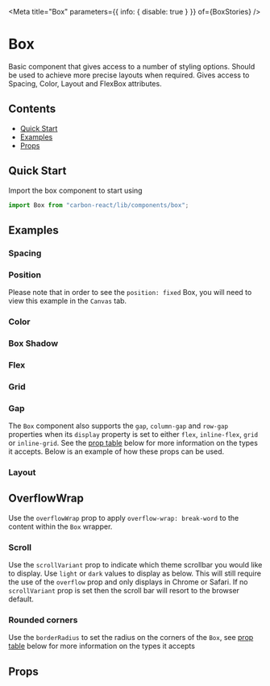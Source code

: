 

<Meta title="Box" parameters={{ info: { disable: true } }} of={BoxStories} />

# Box

Basic component that gives access to a number of styling options. Should be used to achieve more precise layouts when required. Gives access to Spacing, Color, Layout and FlexBox attributes.

## Contents

- [Quick Start](#quick-start)
- [Examples](#examples)
- [Props](#props)

## Quick Start

Import the box component to start using

```javascript
import Box from "carbon-react/lib/components/box";
```

## Examples

### Spacing

<Canvas name="spacing" of={BoxStories.Spacing} />

### Position

Please note that in order to see the `position: fixed` Box, you will need to view this example in the `Canvas` tab.

<Canvas name="position" of={BoxStories.Position} />

### Color

<Canvas name="color" of={BoxStories.Color} />

### Box Shadow

<Canvas name="box shadow" of={BoxStories.BoxShadow} />

### Flex

<Canvas name="flex" of={BoxStories.Flex} />

### Grid

<Canvas>
  <Story name="grid" story={stories.Grid} />
</Canvas>

### Gap

The `Box` component also supports the `gap`, `column-gap` and `row-gap` properties when its `display` property is set to either
`flex`, `inline-flex`, `grid` or `inline-grid`. See the [prop table](#props) below for more information on the types it accepts. Below is an example of
how these props can be used.

<Canvas name="flex/grid gap" of={BoxStories.Gap} />

### Layout

<Canvas name="layout" of={BoxStories.Layout} />

## OverflowWrap

Use the `overflowWrap` prop to apply `overflow-wrap: break-word` to the content within the `Box` wrapper.

<Canvas name="overflow wrap" of={BoxStories.OverflowWrap} />

### Scroll

Use the `scrollVariant` prop to indicate which theme scrollbar you would like to display. Use `light` or `dark` values to display as below. This will still require the use of the `overflow` prop and only displays in Chrome or Safari.
If no `scrollVariant` prop is set then the scroll bar will resort to the browser default.

<Canvas name="scroll" of={BoxStories.Scroll} />

### Rounded corners

Use the `borderRadius` to set the radius on the corners of the `Box`,
see [prop table](#props) below for more information on the types it accepts

<Canvas name="rounded corners" of={BoxStories.RoundedCorners} />

## Props

<ArgTypes
  of={BoxStories}
/>

